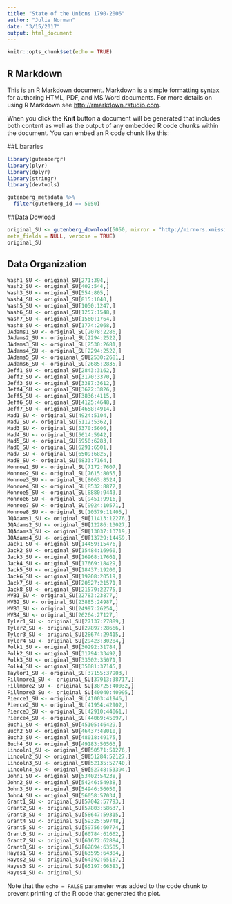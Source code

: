 ```yaml
---
title: "State of the Unions 1790-2006"
author: "Julie Norman"
date: "3/15/2017"
output: html_document
---
```


```r
knitr::opts_chunk$set(echo = TRUE)
```

## R Markdown

This is an R Markdown document. Markdown is a simple formatting syntax for authoring HTML, PDF, and MS Word documents. For more details on using R Markdown see <http://rmarkdown.rstudio.com>.

When you click the **Knit** button a document will be generated that includes both content as well as the output of any embedded R code chunks within the document. You can embed an R code chunk like this:

##Libararies
```r
library(gutenbergr)
library(plyr)
library(dplyr)
library(stringr)
library(devtools)

gutenberg_metadata %>%
  filter(gutenberg_id == 5050)
```

##Data Dowload
```r

original_SU <- gutenberg_download(5050, mirror = "http://mirrors.xmission.com/gutenberg/", strip = TRUE,
meta_fields = NULL, verbose = TRUE)
original_SU
```

## Data Organization


```r
Wash1_SU <- original_SU[271:394,]
Wash2_SU <- original_SU[402:544,]
Wash3_SU <- original_SU[554:805,]
Wash4_SU <- original_SU[815:1040,]
Wash5_SU <- original_SU[1050:1247,]
Wash6_SU <- original_SU[1257:1548,]
Wash7_SU <- original_SU[1560:1764,]
Wash8_SU <- original_SU[1774:2068,]
JAdams1_SU <- original_SU[2078:2286,]
JAdams2_SU <- original_SU[2294:2522,]
JAdams3_SU <- original_SU[2530:2681,]
JAdams4_SU <- original_SU[2294:2522,]
JAdams5_SU <- origianal_SU[2530:2681,]
JAdams6_SU <- original_SU[2685:2835,]
Jeff1_SU <- original_SU[2843:3162,]
Jeff2_SU <- original_SU[3170:3370,]
Jeff3_SU <- original_SU[3387:3612,]
Jeff4_SU <- original_SU[3622:3826,]
Jeff5_SU <- original_SU[3836:4115,]
Jeff6_SU <- original_SU[4125:4648,]
Jeff7_SU <- original_SU[4658:4914,]
Mad1_SU <- original_SU[4924:5104,]
Mad2_SU <- original_SU[5112:5362,]
Mad3_SU <- original_SU[5370:5606,]
Mad4_SU <- original_SU[5614:5942,]
Mad5_SU <- original_SU[5950:6283,]
Mad6_SU <- original_SU[6291:6501,]
Mad7_SU <- original_SU[6509:6825,]
Mad8_SU <- original_SU[6833:7164,]
Monroe1_SU <- original_SU[7172:7607,]
Monroe2_SU <- original_SU[7615:8055,]
Monroe3_SU <- original_SU[8063:8524,]
Monroe4_SU <- original_SU[8532:8872,]
Monroe5_SU <- original_SU[8880:9443,]
Monroe6_SU <- original_SU[9451:9916,]
Monroe7_SU <- original_SU[9924:10571,]
Monroe8_SU <- original_SU[10579:11405,]
JQAdams1_SU <- original_SU[11413:12276,]
JQAdams2_SU <- original_SU[12286:13027,]
JQAdams3_SU <- original_SU[13037:13719,]
JQAdams4_SU <- original_SU[13729:14459,]
Jack1_SU <- original_SU[14459:15476,]
Jack2_SU <- original_SU[15484:16960,]
Jack3_SU <- original_SU[16968:17661,]
Jack4_SU <- original_SU[17669:18429,]
Jack5_SU <- original_SU[18437:19200,]
Jack6_SU <- original_SU[19208:20519,]
Jack7_SU <- original_SU[20527:21571,]
Jack8_SU <- original_SU[21579:22775,]
MVB1_SU <- original_SU[22783:23877,]
MVB2_SU <- original_SU[23885:24987,]
MVB3_SU <- original_SU[24997:26254,]
MVB4_SU <- original_SU[26264:27127,]
Tyler1_SU <- original_SU[27137:27889,]
Tyler2_SU <- original_SU[27897:28666,]
Tyler3_SU <- original_SU[28674:29415,]
Tyler4_SU <- original_SU[29423:30284,]
Polk1_SU <- original_SU[30292:31784,]
Polk2_SU <- original_SU[31794:33492,]
Polk3_SU <- original_SU[33502:35071,]
Polk4_SU <- original_SU[35081:37145,]
Taylor1_SU <- original_SU[37155:37903,]
Fillmore1_SU <- original_SU[37913:38717,]
Fillmore2_SU <- original_SU[38725:40032,]
Fillmore3_Su <- original_SU[40040:40995,]
Pierce1_SU <- original_SU[41003:41946,]
Pierce2_SU <- original_SU[41954:42902,]
Pierce3_SU <- original_SU[42910:44061,]
Pierce4_SU <- original_SU[44069:45097,]
Buch1_SU <- original_SU[45105:46429,]
Buch2_SU <- original_SU[46437:48010,]
Buch3_SU <- original_SU[48018:49175,]
Buch4_SU <- original_SU[49183:50563,]
Lincoln1_SU <- original_SU[50571:51276,]
Lincoln2_SU <- original_SU[51284:52127,]
Lincoln3_SU <- original_SU[52135:52740,]
Lincoln4_SU <- original_SU[52748:53394,]
John1_SU <- original_SU[53402:54238,]
John2_SU <- original_SU[54246:54938,]
John3_SU <- original_SU[54946:56050,]
John4_SU <- original_SU[56058:57034,]
Grant1_SU <- original_SU[57042:57793,]
Grant2_SU <- original_SU[57803:58637,]
Grant3_SU <- original_SU[58647:59315,]
Grant4_SU <- original_SU[59325:59748,]
Grant5_SU <- original_SU[59756:60774,]
Grant6_SU <- original_SU[60784:61662,]
Grant7_SU <- original_SU[61672:62884,]
Grant8_SU <- original_SU[62894:63585,]
Hayes1_SU <- original_SU[63595:64384,]
Hayes2_SU <- original_SU[64392:65187,]
Hayes3_SU <- original_SU[65197:66383,]
Hayes4_SU <- original_SU

```

Note that the `echo = FALSE` parameter was added to the code chunk to prevent printing of the R code that generated the plot.








